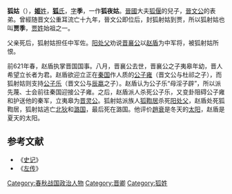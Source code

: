 {{模板:Infobox 先秦人物
|名稱=狐射姑
|姓=姬
|氏=[[狐氏|狐]]
|名=射姑
|字=季
|别名=狐夜姑
|别字=賈季
|諡号=
|官位=[[晉國|晉國]]中軍將
|時代=春秋
|國家=晉國
|身份=卿
|出生=
|逝世=前627年
|父=[[狐偃|狐偃]]
|子女=
}}
'''狐{{ruby|射|-{zh-cn:yì;zh-tw:ㄧˋ}-}}姑'''（{{bd|？||？||catIdx=H狐}}），[[姬姓|'''姬'''姓]]，[[狐氏|'''狐'''氏]]，[[表字|字]]'''季'''，一作'''狐夜姑'''。[[晉國|晉國]]大夫[[狐偃|狐偃]]的兒子，[[晉文公|晉文公]]的表弟。曾經随晋文公重耳流亡十九年，晉文公即位后，封狐射姑到贾，所以狐射姑也叫'''贾季'''，[[贾姓|贾姓]]始祖之一。

父亲死后，狐射姑担任中军佐。[[阳处父|阳处父]]劝说[[晋襄公|晋襄公]]以[[赵盾|赵盾]]为中军将，被狐射姑所恨。

前621年春，赵盾执掌晋国国事。八月，晋襄公去世，晋襄公之子夷皋年幼，晋人希望立长者为君。赵盾欲迎立正在[[秦国|秦国]]作人质的[[公子雍_(晉國)|公子雍]]（晋文公与杜祁之子），而狐射姑则支持[[公子乐|公子乐]]（晋文公与[[辰嬴|辰嬴]]之子）。赵盾认为公子乐“母淫子辟”，所以派先蔑、士会前往秦国迎接公子雍。之后，赵盾派人杀死公子乐，又变卦阻碍公子雍和护送他的秦军，立夷皋为[[晋灵公|晋灵公]]。狐射姑派族人[[狐鞫居|狐鞫居]]杀死[[阳处父|阳处父]]，赵盾处死狐鞫居，狐射姑逃亡[[北狄|北狄]]和[[潞国|潞国]]，最后死在潞国。他评价[[趙衰|趙衰]]是冬天的[[太阳|太阳]]，赵盾是夏天的太阳。
{{start box}}
{{s-before|[[先且居|先且居]]}}
{{s-title|[[春秋|春秋]][[晉國|晉國]]正卿[[中軍將|中軍將]]|前622年}}
{{s-after|[[趙盾|趙盾]]}}
{{end box}}

==参考文献==
*《[[史记|史记]]》
*《[[左传|左传]]》
[[Category:春秋战国政治人物|Category:春秋战国政治人物]]
[[Category:晋卿|Category:晋卿]]
[[Category:狐姓|Category:狐姓]]